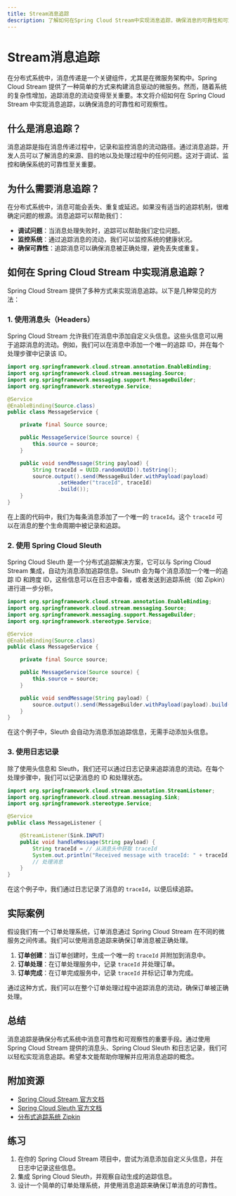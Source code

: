 ```yaml
---
title: Stream消息追踪
description: 了解如何在Spring Cloud Stream中实现消息追踪，确保消息的可靠性和可观察性。
---
```


# Stream消息追踪

在分布式系统中，消息传递是一个关键组件，尤其是在微服务架构中。Spring Cloud Stream 提供了一种简单的方式来构建消息驱动的微服务。然而，随着系统的复杂性增加，追踪消息的流动变得至关重要。本文将介绍如何在 Spring Cloud Stream 中实现消息追踪，以确保消息的可靠性和可观察性。

## 什么是消息追踪？

消息追踪是指在消息传递过程中，记录和监控消息的流动路径。通过消息追踪，开发人员可以了解消息的来源、目的地以及处理过程中的任何问题。这对于调试、监控和确保系统的可靠性至关重要。

## 为什么需要消息追踪？

在分布式系统中，消息可能会丢失、重复或延迟。如果没有适当的追踪机制，很难确定问题的根源。消息追踪可以帮助我们：

- **调试问题**：当消息处理失败时，追踪可以帮助我们定位问题。
- **监控系统**：通过追踪消息的流动，我们可以监控系统的健康状况。
- **确保可靠性**：追踪消息可以确保消息被正确处理，避免丢失或重复。

## 如何在 Spring Cloud Stream 中实现消息追踪？

Spring Cloud Stream 提供了多种方式来实现消息追踪。以下是几种常见的方法：

### 1. 使用消息头（Headers）

Spring Cloud Stream 允许我们在消息中添加自定义头信息。这些头信息可以用于追踪消息的流动。例如，我们可以在消息中添加一个唯一的追踪 ID，并在每个处理步骤中记录该 ID。

```java
import org.springframework.cloud.stream.annotation.EnableBinding;
import org.springframework.cloud.stream.messaging.Source;
import org.springframework.messaging.support.MessageBuilder;
import org.springframework.stereotype.Service;

@Service
@EnableBinding(Source.class)
public class MessageService {

    private final Source source;

    public MessageService(Source source) {
        this.source = source;
    }

    public void sendMessage(String payload) {
        String traceId = UUID.randomUUID().toString();
        source.output().send(MessageBuilder.withPayload(payload)
                .setHeader("traceId", traceId)
                .build());
    }
}
```

在上面的代码中，我们为每条消息添加了一个唯一的 `traceId`。这个 `traceId` 可以在消息的整个生命周期中被记录和追踪。

### 2. 使用 Spring Cloud Sleuth

Spring Cloud Sleuth 是一个分布式追踪解决方案，它可以与 Spring Cloud Stream 集成，自动为消息添加追踪信息。Sleuth 会为每个消息添加一个唯一的追踪 ID 和跨度 ID，这些信息可以在日志中查看，或者发送到追踪系统（如 Zipkin）进行进一步分析。

```java
import org.springframework.cloud.stream.annotation.EnableBinding;
import org.springframework.cloud.stream.messaging.Source;
import org.springframework.messaging.support.MessageBuilder;
import org.springframework.stereotype.Service;

@Service
@EnableBinding(Source.class)
public class MessageService {

    private final Source source;

    public MessageService(Source source) {
        this.source = source;
    }

    public void sendMessage(String payload) {
        source.output().send(MessageBuilder.withPayload(payload).build());
    }
}
```

在这个例子中，Sleuth 会自动为消息添加追踪信息，无需手动添加头信息。

### 3. 使用日志记录

除了使用头信息和 Sleuth，我们还可以通过日志记录来追踪消息的流动。在每个处理步骤中，我们可以记录消息的 ID 和处理状态。

```java
import org.springframework.cloud.stream.annotation.StreamListener;
import org.springframework.cloud.stream.messaging.Sink;
import org.springframework.stereotype.Service;

@Service
public class MessageListener {

    @StreamListener(Sink.INPUT)
    public void handleMessage(String payload) {
        String traceId = // 从消息头中获取 traceId
        System.out.println("Received message with traceId: " + traceId);
        // 处理消息
    }
}
```

在这个例子中，我们通过日志记录了消息的 `traceId`，以便后续追踪。

## 实际案例

假设我们有一个订单处理系统，订单消息通过 Spring Cloud Stream 在不同的微服务之间传递。我们可以使用消息追踪来确保订单消息被正确处理。

1. **订单创建**：当订单创建时，生成一个唯一的 `traceId` 并附加到消息中。
2. **订单处理**：在订单处理服务中，记录 `traceId` 并处理订单。
3. **订单完成**：在订单完成服务中，记录 `traceId` 并标记订单为完成。

通过这种方式，我们可以在整个订单处理过程中追踪消息的流动，确保订单被正确处理。

## 总结

消息追踪是确保分布式系统中消息可靠性和可观察性的重要手段。通过使用 Spring Cloud Stream 提供的消息头、Spring Cloud Sleuth 和日志记录，我们可以轻松实现消息追踪。希望本文能帮助你理解并应用消息追踪的概念。

## 附加资源

- [Spring Cloud Stream 官方文档](https://spring.io/projects/spring-cloud-stream)
- [Spring Cloud Sleuth 官方文档](https://spring.io/projects/spring-cloud-sleuth)
- [分布式追踪系统 Zipkin](https://zipkin.io/)

## 练习

1. 在你的 Spring Cloud Stream 项目中，尝试为消息添加自定义头信息，并在日志中记录这些信息。
2. 集成 Spring Cloud Sleuth，并观察自动生成的追踪信息。
3. 设计一个简单的订单处理系统，并使用消息追踪来确保订单消息的可靠性。